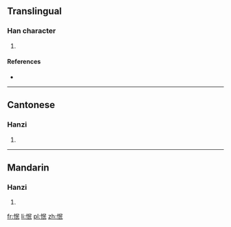 ==Translingual==

===Han character===
{{Han char|rn=61|rad=心|as=05|sn=8|four=97047|canj=PRVP|ids=⿰忄民}}

# {{defn|Han|sort=心05}}

====References====
* {{Han ref|kx=0379.140|dkj=10428|dj=0707.220|hdz=42288.020|uh=600B|ud=24587|bh=CC7E|bd=52350}}

----

==Cantonese==

===Hanzi===
{{yue-hanzi|jyut=man4|y=man4}}

# {{defn|lang=yue|sort=心05}}

----

==Mandarin==

===Hanzi===
{{cmn-hanzi|pin=[[mín]] ([[min2]])|wg=min<sup>2</sup>}}

# {{defn|lang=cmn|sort=心05}}

[[fr:怋]]
[[li:怋]]
[[pl:怋]]
[[zh:怋]]